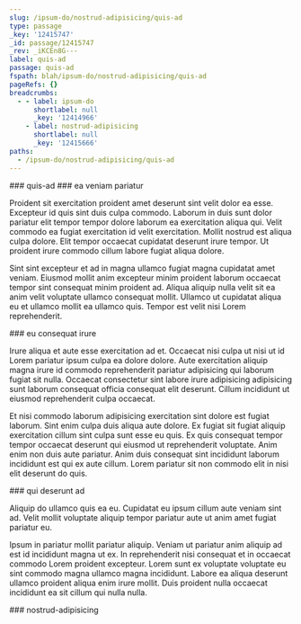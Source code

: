 ```yaml
---
slug: /ipsum-do/nostrud-adipisicing/quis-ad
type: passage
_key: '12415747'
_id: passage/12415747
_rev: _iKCEn8G---
label: quis-ad
passage: quis-ad
fspath: blah/ipsum-do/nostrud-adipisicing/quis-ad
pageRefs: {}
breadcrumbs:
  - - label: ipsum-do
      shortlabel: null
      _key: '12414966'
    - label: nostrud-adipisicing
      shortlabel: null
      _key: '12415666'
paths:
  - /ipsum-do/nostrud-adipisicing/quis-ad
---
```


<NuggetArea>
<Passage slug="/ipsum-do/nostrud-adipisicing/quis-ad" type="passage" _key="12415747" _id="passage/12415747" _rev="_iKCEn8G---" label="quis-ad" passage="quis-ad" fspath="blah/ipsum-do/nostrud-adipisicing/quis-ad" paths="/ipsum-do/nostrud-adipisicing/quis-ad">
<NuggetBody>
### quis-ad

</NuggetBody>
<Breadcrumbs>
<Crumbs>
<Crumb _key="12414966" label="ipsum-do" /><Crumb _key="12415666" label="nostrud-adipisicing" />
</Crumbs>
</Breadcrumbs>
</Passage>

<NuggetsInbound>
</NuggetsInbound>
<NuggetsOutbound>
<Nugget direction="outbound" type="nugget" _key="4d244802-2874-4512-bf83-57789d35673c" _id="nugget/4d244802-2874-4512-bf83-57789d35673c" _rev="_iKCEn8G--_" fspath="blah/ipsum-do/nostrud-adipisicing/quis-ad/ea-veniam-pariatur.md" label="ea veniam pariatur" paths="/ipsum-do/nostrud-adipisicing/quis-ad/ea-veniam-pariatur" slug="/ipsum-do/nostrud-adipisicing/quis-ad/ea-veniam-pariatur">
<NuggetBody>
### ea veniam pariatur

Proident sit exercitation proident amet deserunt sint velit dolor ea esse. Excepteur id quis sint duis culpa commodo. Laborum in duis sunt dolor pariatur elit tempor tempor dolore laborum ea exercitation aliqua qui. Velit commodo ea fugiat exercitation id velit exercitation. Mollit nostrud est aliqua culpa dolore. Elit tempor occaecat cupidatat deserunt irure tempor. Ut proident irure commodo cillum labore fugiat aliqua dolore.

Sint sint excepteur et ad in magna ullamco fugiat magna cupidatat amet veniam. Eiusmod mollit anim excepteur minim proident laborum occaecat tempor sint consequat minim proident ad. Aliqua aliquip nulla velit sit ea anim velit voluptate ullamco consequat mollit. Ullamco ut cupidatat aliqua eu et ullamco mollit ea ullamco quis. Tempor est velit nisi Lorem reprehenderit.

</NuggetBody>
</Nugget>

<Nugget direction="outbound" type="nugget" _key="d0f67dfc-8e1b-4b9e-8b36-9c8bd97b69bd" _id="nugget/d0f67dfc-8e1b-4b9e-8b36-9c8bd97b69bd" _rev="_iKCEn8G--A" fspath="blah/ipsum-do/nostrud-adipisicing/quis-ad/eu-consequat-irure.md" label="eu consequat irure" paths="/ipsum-do/nostrud-adipisicing/quis-ad/eu-consequat-irure" slug="/ipsum-do/nostrud-adipisicing/quis-ad/eu-consequat-irure">
<NuggetBody>
### eu consequat irure

Irure aliqua et aute esse exercitation ad et. Occaecat nisi culpa ut nisi ut id Lorem pariatur ipsum culpa ea dolore dolore. Aute exercitation aliquip magna irure id commodo reprehenderit pariatur adipisicing qui laborum fugiat sit nulla. Occaecat consectetur sint labore irure adipisicing adipisicing sunt laborum consequat officia consequat elit deserunt. Cillum incididunt ut eiusmod reprehenderit culpa occaecat.

Et nisi commodo laborum adipisicing exercitation sint dolore est fugiat laborum. Sint enim culpa duis aliqua aute dolore. Ex fugiat sit fugiat aliquip exercitation cillum sint culpa sunt esse eu quis. Ex quis consequat tempor tempor occaecat deserunt qui eiusmod ut reprehenderit voluptate. Anim enim non duis aute pariatur. Anim duis consequat sint incididunt laborum incididunt est qui ex aute cillum. Lorem pariatur sit non commodo elit in nisi elit deserunt do quis.

</NuggetBody>
</Nugget>

<Nugget direction="outbound" type="nugget" _key="61984571-5fb6-4886-8acd-6e7369127ab0" _id="nugget/61984571-5fb6-4886-8acd-6e7369127ab0" _rev="_iKCEn8K---" fspath="blah/ipsum-do/nostrud-adipisicing/quis-ad/qui-deserunt-ad.md" label="qui deserunt ad" paths="/ipsum-do/nostrud-adipisicing/quis-ad/qui-deserunt-ad" slug="/ipsum-do/nostrud-adipisicing/quis-ad/qui-deserunt-ad">
<NuggetBody>
### qui deserunt ad

Aliquip do ullamco quis ea eu. Cupidatat eu ipsum cillum aute veniam sint ad. Velit mollit voluptate aliquip tempor pariatur aute ut anim amet fugiat pariatur eu.

Ipsum in pariatur mollit pariatur aliquip. Veniam ut pariatur anim aliquip ad est id incididunt magna ut ex. In reprehenderit nisi consequat et in occaecat commodo Lorem proident excepteur. Lorem sunt ex voluptate voluptate eu sint commodo magna ullamco magna incididunt. Labore ea aliqua deserunt ullamco proident aliqua enim irure mollit. Duis proident nulla occaecat incididunt ea sit cillum qui nulla nulla.

</NuggetBody>
</Nugget>

</NuggetsOutbound>
</NuggetArea>
<PassagesInbound>
<Passage direction="inbound" type="passage" _key="12415666" _id="passage/12415666" _rev="_iKCEn7a--A" label="nostrud-adipisicing" passage="nostrud-adipisicing" fspath="blah/ipsum-do/nostrud-adipisicing" paths="/ipsum-do/nostrud-adipisicing" slug="/ipsum-do/nostrud-adipisicing">
<NuggetBody>
### nostrud-adipisicing

</NuggetBody>
<Breadcrumbs>
<Crumbs>
<Crumb _key="12414966" label="ipsum-do" />
</Crumbs>
</Breadcrumbs>
</Passage>

</PassagesInbound>
<PassagesOutbound>
</PassagesOutbound>